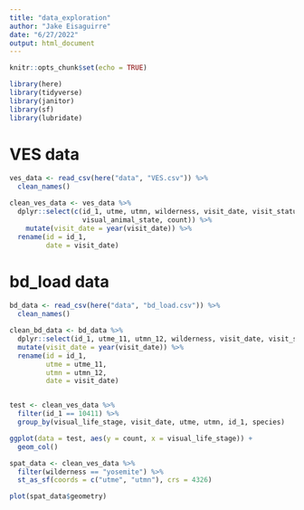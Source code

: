 ```yaml
---
title: "data_exploration"
author: "Jake Eisaguirre"
date: "6/27/2022"
output: html_document
---
```


```r
knitr::opts_chunk$set(echo = TRUE)

library(here)
library(tidyverse)
library(janitor)
library(sf)
library(lubridate)
```

# VES data
```r
ves_data <- read_csv(here("data", "VES.csv")) %>% 
  clean_names()

clean_ves_data <- ves_data %>% 
  dplyr::select(c(id_1, utme, utmn, wilderness, visit_date, visit_status, duration, species, visual_life_stage, 
                  visual_animal_state, count)) %>% 
    mutate(visit_date = year(visit_date)) %>% 
  rename(id = id_1,
         date = visit_date)
```

# bd_load data
```r
bd_data <- read_csv(here("data", "bd_load.csv")) %>% 
  clean_names()

clean_bd_data <- bd_data %>% 
  dplyr::select(id_1, utme_11, utmn_12, wilderness, visit_date, visit_status, duration, species, bd_load) %>% 
  mutate(visit_date = year(visit_date)) %>% 
  rename(id = id_1,
         utme = utme_11,
         utmn = utmn_12,
         date = visit_date)



```


```r

test <- clean_ves_data %>% 
  filter(id_1 == 10411) %>% 
  group_by(visual_life_stage, visit_date, utme, utmn, id_1, species)

ggplot(data = test, aes(y = count, x = visual_life_stage)) +
  geom_col()

```


```r

spat_data <- clean_ves_data %>% 
  filter(wilderness == "yosemite") %>% 
  st_as_sf(coords = c("utme", "utmn"), crs = 4326)

plot(spat_data$geometry)

```

